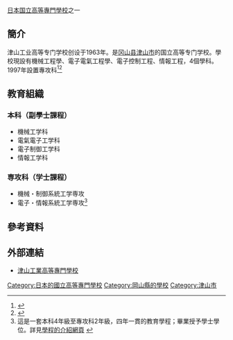 {{Infobox School
| name           = 津山工業高等專門學校
| other_name     = 
| logo           = 
| image          = TsuyamaNationalCollegeOfTechonology-image01.JPG
| caption        = 
| motto          = 
| established    = 1963年
| type           = [[國立|國立]]
| legal_person   = {{tsl|ja|国立高等専門学校機構|國立高等專門學校機構}}
| free_label     = 學科
| free_text      = 機械工学科<br />電氣電子工学科<br />電子制御工学科<br />情報工学科
| free_label2    = 專攻科
| free_text2     = 機械・制御系統工学専攻<br />電子・情報系統工学専攻
| address        = {{JPN}}[[岡山県|岡山県]]<br>[[津山市|津山市]]沼624-1
| location       =
| website        = [http://www.tsuyama-ct.ac.jp/ http://www.tsuyama-ct.ac.jp/]
}}

{{nihongo|'''津山工業高等專門學校'''|津山工業高等専門学校／つやまこうぎょうこうとうせんもんがっこう|3=National Institute of Technology, Tsuyama College}}[[日本|日本]][[日本国立大学法人|国立]][[高等專門學校|高等專門學校]]之一
==簡介==
津山工业高等专门学校创设于1963年。是[[冈山县|冈山县]][[津山市|津山市]]的国立高等专门学校。學校現設有機械工程學、電子電氣工程學、電子控制工程、情報工程，4個學科。1997年設置專攻科<ref>{{cite web|url=http://www.tsuyama-ct.ac.jp/gaiyouVer4/enkaku.html|title=沿革|publisher=National Institute of Technology, Tsuyama College|access-date=2016-10-29|archive-date=2021-01-24|archive-url=https://web.archive.org/web/20210124193531/https://www2.tsuyama-ct.ac.jp/gaiyouVer4/enkaku.html|dead-url=no}}{{ja}}</ref><ref>{{cite web|url=http://kaoshi.edu.sina.com.cn/abroad/23790.html|title=簡介|publisher=津山工业高等专门学校海外院校库 - 新浪院校库}}{{zh-cn}}</ref>
==教育組織==
===本科（副學士課程）===
* 機械工学科
* 電氣電子工学科
* 電子制御工学科
* 情報工学科
=== 専攻科（学士課程） ===
* 機械・制御系統工学専攻
* 電子・情報系統工学専攻<ref>這是一套本科4年級至專攻科2年級，四年一貫的教育學程；畢業授予學士學位。詳見[http://www.tsuyama-ct.ac.jp/gakkaVer4/gakka.html 學程的介紹網頁] {{Wayback|url=http://www.tsuyama-ct.ac.jp/gakkaVer4/gakka.html |date=20201125102224 }}</ref>

==參考資料==
{{reflist}}

==外部連結==
*[http://www.tsuyama-ct.ac.jp/ 津山工業高等專門學校] {{Wayback|url=http://www.tsuyama-ct.ac.jp/ |date=20210120132718 }}
{{coord|35|4|51.4|N|130|0|47.4|E|region:JP_type:edu|display=title}}
{{高等專門學校}}
[[Category:日本的國立高等專門學校|Category:日本的國立高等專門學校]]
[[Category:岡山縣的學校|Category:岡山縣的學校]]
[[Category:津山市|Category:津山市]]